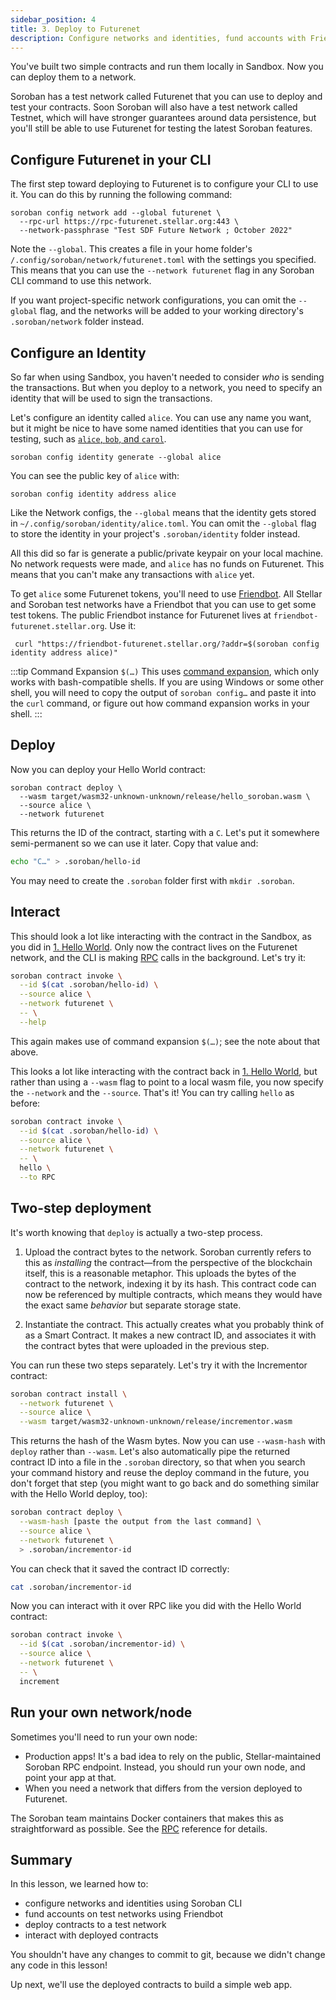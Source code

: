 ```yaml
---
sidebar_position: 4
title: 3. Deploy to Futurenet
description: Configure networks and identities, fund accounts with Friendbot, and deploy and interact with smart contracts on a live test network called Futurenet.
---
```


<head>
  <html className="some-extra-html-class" />
  <body className="other-extra-body-class" />
  <title>Deploy smart contracts to a live test network.</title>
  <meta charSet="utf-8" />
  <meta name="twitter:card" content="summary" />
  <link
    rel="canonical"
    href="https://docusaurus.io/docs/markdown-features/head-metadata"
  />
</head>

You've built two simple contracts and run them locally in Sandbox. Now you can deploy them to a network.

Soroban has a test network called Futurenet that you can use to deploy and test your contracts. Soon Soroban will also have a test network called Testnet, which will have stronger guarantees around data persistence, but you'll still be able to use Futurenet for testing the latest Soroban features.

## Configure Futurenet in your CLI

The first step toward deploying to Futurenet is to configure your CLI to use it. You can do this by running the following command:

    soroban config network add --global futurenet \
      --rpc-url https://rpc-futurenet.stellar.org:443 \
      --network-passphrase "Test SDF Future Network ; October 2022"

Note the `--global`. This creates a file in your home folder's `/.config/soroban/network/futurenet.toml` with the settings you specified. This
means that you can use the `--network futurenet` flag in any Soroban CLI command to use this network.

If you want project-specific network configurations, you can omit the `--global` flag, and the networks will be added to your working directory's `.soroban/network` folder instead.

## Configure an Identity

So far when using Sandbox, you haven't needed to consider _who_ is sending the transactions. But when you deploy to a network, you need to specify an identity that will be used to sign the transactions.

Let's configure an identity called `alice`. You can use any name you want, but it might be nice to have some named identities that you can use for testing, such as [`alice`, `bob`, and `carol`](https://en.wikipedia.org/wiki/Alice_and_Bob).

    soroban config identity generate --global alice

You can see the public key of `alice` with:

    soroban config identity address alice

Like the Network configs, the `--global` means that the identity gets stored in `~/.config/soroban/identity/alice.toml`. You can omit the `--global` flag to store the identity in your project's `.soroban/identity` folder instead.

All this did so far is generate a public/private keypair on your local machine. No network requests were made, and `alice` has no funds on Futurenet. This means that you can't make any transactions with `alice` yet.

To get `alice` some Futurenet tokens, you'll need to use [Friendbot](https://developers.stellar.org/docs/fundamentals-and-concepts/testnet-and-pubnet#friendbot). All Stellar and Soroban test networks have a Friendbot that you can use to get some test tokens. The public Friendbot instance for Futurenet lives at `friendbot-futurenet.stellar.org`. Use it:

     curl "https://friendbot-futurenet.stellar.org/?addr=$(soroban config identity address alice)"

:::tip Command Expansion `$(…)`
This uses [command expansion](https://www.gnu.org/software/bash/manual/html_node/Command-Substitution.html), which only works with bash-compatible shells. If you are using Windows or some other shell, you will need to copy the output of `soroban config…` and paste it into the `curl` command, or figure out how command expansion works in your shell.
:::

## Deploy

Now you can deploy your Hello World contract:

    soroban contract deploy \
      --wasm target/wasm32-unknown-unknown/release/hello_soroban.wasm \
      --source alice \
      --network futurenet

This returns the ID of the contract, starting with a `C`. Let's put it somewhere semi-permanent so we can use it later. Copy that value and:

```bash
echo "C…" > .soroban/hello-id
```

You may need to create the `.soroban` folder first with `mkdir .soroban`.

## Interact

This should look a lot like interacting with the contract in the Sandbox, as you did in [1. Hello World](./hello-world.mdx). Only now the contract lives on the Futurenet network, and the CLI is making [RPC](../reference/rpc.mdx) calls in the background. Let's try it:

```bash
soroban contract invoke \
  --id $(cat .soroban/hello-id) \
  --source alice \
  --network futurenet \
  -- \
  --help
```

This again makes use of command expansion `$(…)`; see the note about that above.

This looks a lot like interacting with the contract back in [1. Hello World](./hello-world.mdx), but rather than using a `--wasm` flag to point to a local wasm file, you now specify the `--network` and the `--source`. That's it! You can try calling `hello` as before:

```bash
soroban contract invoke \
  --id $(cat .soroban/hello-id) \
  --source alice \
  --network futurenet \
  -- \
  hello \
  --to RPC
```

## Two-step deployment

It's worth knowing that `deploy` is actually a two-step process.

1. Upload the contract bytes to the network. Soroban currently refers to this as _installing_ the contract—from the perspective of the blockchain itself, this is a reasonable metaphor. This uploads the bytes of the contract to the network, indexing it by its hash. This contract code can now be referenced by multiple contracts, which means they would have the exact same _behavior_ but separate storage state.

2. Instantiate the contract. This actually creates what you probably think of as a Smart Contract. It makes a new contract ID, and associates it with the contract bytes that were uploaded in the previous step.

You can run these two steps separately. Let's try it with the Incrementor contract:

```bash
soroban contract install \
  --network futurenet \
  --source alice \
  --wasm target/wasm32-unknown-unknown/release/incrementor.wasm
```

This returns the hash of the Wasm bytes. Now you can use `--wasm-hash` with `deploy` rather than `--wasm`. Let's also automatically pipe the returned contract ID into a file in the `.soroban` directory, so that when you search your command history and reuse the deploy command in the future, you don't forget that step (you might want to go back and do something similar with the Hello World deploy, too):

```bash
soroban contract deploy \
  --wasm-hash [paste the output from the last command] \
  --source alice \
  --network futurenet \
  > .soroban/incrementor-id
```

You can check that it saved the contract ID correctly:

```bash
cat .soroban/incrementor-id
```

Now you can interact with it over RPC like you did with the Hello World contract:

```bash
soroban contract invoke \
  --id $(cat .soroban/incrementor-id) \
  --source alice \
  --network futurenet \
  -- \
  increment
```

## Run your own network/node

Sometimes you'll need to run your own node:

- Production apps! It's a bad idea to rely on the public, Stellar-maintained Soroban RPC endpoint. Instead, you should run your own node, and point your app at that.
- When you need a network that differs from the version deployed to Futurenet.

The Soroban team maintains Docker containers that makes this as straightforward as possible. See the [RPC](../reference/rpc.mdx) reference for details.

## Summary

In this lesson, we learned how to:

- configure networks and identities using Soroban CLI
- fund accounts on test networks using Friendbot
- deploy contracts to a test network
- interact with deployed contracts

You shouldn't have any changes to commit to git, because we didn't change any code in this lesson!

Up next, we'll use the deployed contracts to build a simple web app.
